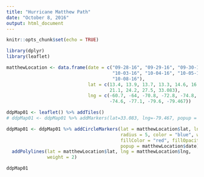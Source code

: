 ```yaml
---
title: "Hurricane Matthew Path"
date: "October 8, 2016"
output: html_document
---
```


```r
knitr::opts_chunk$set(echo = TRUE)
```


```r
library(dplyr)
library(leaflet)

matthewLocation <- data.frame(date = c("09-28-16", "09-29-16", "09-30-16", "10-01-16","10-02-16",
                                       "10-03-16", "10-04-16", "10-05-16", "10-06-16", "10-07-16",
                                       "10-08-16"),
                              lat = c(13.4, 13.9, 13.7, 13.3, 14.6, 16.9, 18.9, 
                                      21.1, 24.2, 27.5, 33.083),
                              lng = c(-60.7, -64, -70.8, -72.8, -74.8, -74.6, -74.3, 
                                      -74.6, -77.1, -79.6, -79.467))

ddpMap01 <- leaflet() %>% addTiles()
# ddpMap01 <- ddpMap01 %>% addMarkers(lat=33.083, lng=-79.467, popup = "McClellanville, SC")

ddpMap01 <- ddpMap01 %>% addCircleMarkers(lat = matthewLocation$lat, lng = matthewLocation$lng,
                                          radius = 5, color = "blue", weight = 4,
                                          fillColor = "red", fillOpacity = 1,
                                          popup = matthewLocation$date) %>% 
  addPolylines(lat = matthewLocation$lat, lng = matthewLocation$lng, 
               weight = 2)

ddpMap01


```

